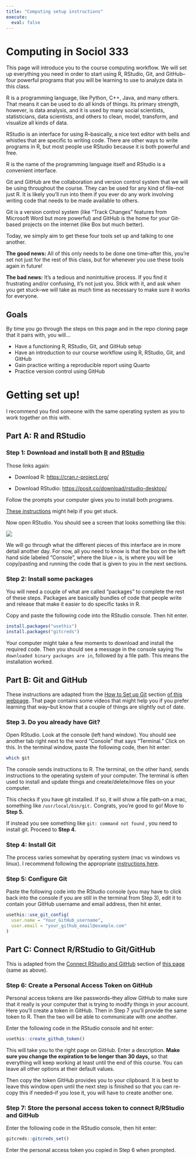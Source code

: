 ```yaml
---
title: "Computing setup instructions"
execute: 
  eval: false
---
```


# Computing in Sociol 333

This page will introduce you to the course computing workflow. We will set up everything you need in order to start using R, RStudio, Git, and GitHub--four powerful programs that you will be learning to use to analyze data in this class.

R is a programming language, like Python, C++, Java, and many others. That means it can be used to do all kinds of things. Its primary strength, however, is data analysis, and it is used by many social scientists, statisticians, data scientists, and others to clean, model, transform, and visualize all kinds of data.

RStudio is an interface for using R--basically, a nice text editor with bells and whistles that are specific to writing code. There are other ways to write programs in R, but most people use RStudio because it is both powerful and free.

::: callout-tip
R is the name of the programming language itself and RStudio is a convenient interface.
:::

Git and GitHub are the collaboration and version control system that we will be using throughout the course. They can be used for any kind of file--not just R. It is likely you'll run into them if you ever do any work involving writing code that needs to be made available to others.

::: callout-tip
Git is a version control system (like "Track Changes" features from Microsoft Word but more powerful) and GitHub is the home for your Git-based projects on the internet (like Box but much better).
:::

Today, we simply aim to get these four tools set up and talking to one another.

**The good news:** All of this only needs to be done one time--after this, you're set not just for the rest of this class, but for whenever you use these tools again in future!

**The bad news:** It's a tedious and nonintuitive process. If you find it frustrating and/or confusing, it's not just you. Stick with it, and ask when you get stuck--we will take as much time as necessary to make sure it works for everyone.

## Goals

By time you go through the steps on this page and in the repo cloning page that it pairs with, you will...

-   Have a functioning R, RStudio, Git, and GitHub setup
-   Have an introduction to our course workflow using R, RStudio, Git, and GitHub
-   Gain practice writing a reproducible report using Quarto
-   Practice version control using GitHub

# Getting set up!

I recommend you find someone with the same operating system as you to work together on this with.

## Part A: R and RStudio

### Step 1: Download and install both [R](https://cran.r-project.org/) and [RStudio](https://posit.co/download/rstudio-desktop/)

Those links again:

-   Download R: <https://cran.r-project.org/>

-   Download RStudio: <https://posit.co/download/rstudio-desktop/>

Follow the prompts your computer gives you to install both programs.

[These instructions](https://rstudio-education.github.io/hopr/starting.html) might help if you get stuck.

Now open RStudio. You should see a screen that looks something like this:

![](images/computingimages/rstudio.png)

We will go through what the different pieces of this interface are in more detail another day. For now, all you need to know is that the box on the left hand side labeled "Console", where the blue `>` is, is where you will be copy/pasting and running the code that is given to you in the next sections.

### Step 2: Install some packages

You will need a couple of what are called "packages" to complete the rest of these steps. Packages are basically bundles of code that people write and release that make it easier to do specific tasks in R.

Copy and paste the following code into the RStudio console. Then hit enter.

```r
install.packages("usethis")
install.packages("gitcreds")
```

Your computer might take a few moments to download and install the required code. Then you should see a message in the console saying `The downloaded binary packages are in`, followed by a file path. This means the installation worked.

## Part B: Git and GitHub

These instructions are adapted from the [How to Set up Git]{.underline} section [of this webpage](https://rfortherestofus.com/2021/02/how-to-use-git-github-with-r/). That page contains some videos that might help you if you prefer learning that way--but know that a couple of things are slightly out of date.

### Step 3. Do you already have Git?

Open RStudio. Look at the console (left hand window). You should see another tab right next to the word "Console" that says "Terminal." Click on this. In the terminal window, paste the following code, then hit enter:

```bash
which git
```

::: callout-note
The console sends instructions to R. The terminal, on the other hand, sends instructions to the operating system of your computer. The terminal is often used to install and update things and create/delete/move files on your computer.
:::

This checks if you have git installed. If so, it will show a file path--on a mac, something like `/usr/local/bin/git.` Congrats, you're good to go! Move to **Step 5.**

If instead you see something like `git: command not found` , you need to install git. Proceed to **Step 4.**

### Step 4: Install Git

The process varies somewhat by operating system (mac vs windows vs linux). I recommend following the appropriate [instructions here](https://happygitwithr.com/install-git.html#install-git-windows).

### Step 5: Configure Git

Paste the following code into the RStudio console (you may have to click back into the console if you are still in the terminal from Step 3), edit it to contain your GitHub username and email address, then hit enter.

```r
usethis::use_git_config(
  user.name = "Your_GitHub_username",
  user.email = "your_github_email@example.com"
)
```

## Part C: Connect R/RStudio to Git/GitHub

This is adapted from the [Connect RStudio and GitHub]{.underline} section of [this page](https://rfortherestofus.com/2021/02/how-to-use-git-github-with-r/) (same as above).

### Step 6: Create a Personal Access Token on GitHub

Personal access tokens are like passwords--they allow GitHub to make sure that it really is your computer that is trying to modify things in your account. Here you'll create a token in GitHub. Then in Step 7 you'll provide the same token to R. Then the two will be able to communicate with one another.

Enter the following code in the RStudio console and hit enter:

```r
usethis::create_github_token()
```

This will take you to the right page on GitHub. Enter a description. **Make sure you change the expiration to be longer than 30 days,** so that everything will keep working at least until the end of this course. You can leave all other options at their default values.

Then copy the token GitHub provides you to your clipboard. It is best to leave this window open until the next step is finished so that you can re-copy this if needed--if you lose it, you will have to create another one.

### Step 7: Store the personal access token to connect R/RStudio and GitHub

Enter the following code in the RStudio console, then hit enter:

```r
gitcreds::gitcreds_set()
```

Enter the personal access token you copied in Step 6 when prompted.
